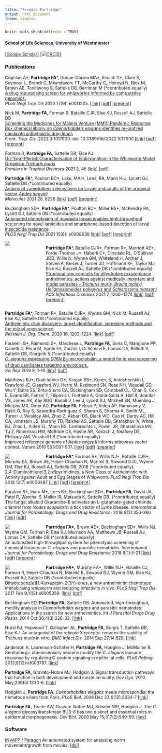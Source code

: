 ```yaml
---
title: "Freddie Partridge"
output: html_document
theme: simplex
---
```


```r
knitr::opts_chunk$set(echo = TRUE)
```
#### School of Life Sciences, University of Westminster
[[Google Scholar]](https://scholar.google.co.uk/citations?user=u_hixhoAAAAJ)
[[![](images/ORCID-iD_icon-16x16.png)ORCiD]](https://orcid.org/0000-0001-6236-4297)

<!--### Preprints-->

### Publications

Coghlan A\*, **Partridge FA**\*, Duque-Correa MA\*, Rinaldi G\*, Clare S, Seymour L, Brandt C, Mkandawire TT, McCarthy C, Holroyd N, Nick M, Brown AE, Tonitiwong S, Sattelle DB, Berriman M (\*contributed equally)    
[A drug repurposing screen for whipworms informed by comparative genomics.](https://doi.org/10.1371/journal.pntd.0011205)  
_PLoS Negl Trop Dis_ 2023 17(9): e0011205. 
[[link]](https://doi.org/10.1371/journal.pntd.0011205) 
[[pdf]](pdfs/coghlan2023plosntds.pdf) 
[[preprint]](https://www.biorxiv.org/content/10.1101/2023.03.02.530747v1)

Nick M, **Partridge FA**, Forman R, Bataille CJR, Else KJ, Russell AJ, Sattelle DB  
[Screening the Medicines for Malaria Venture (MMV) Pandemic Response Box chemical library on _Caenorhabditis elegans_ identifies re-profiled candidate anthelmintic drug leads](https://www.frontiersin.org/articles/10.3389/fitd.2022.1017900/full)  
_Front. Trop. Dis._ 2022 3:1017900. doi: 10.3389/fitd.2022.1017900 [[link]](https://www.frontiersin.org/articles/10.3389/fitd.2022.1017900/full)
[[pdf]](pdfs/nick2022fronttropdis.pdf)
[[preprint]](https://www.biorxiv.org/content/10.1101/2022.08.10.503491v1)

Forman R, **Partridge FA**, Sattelle DB, Else KJ  
[Un-‘Egg’-Plored: Characterisation of Embryonation in the Whipworm Model Organism _Trichuris muris_](https://www.frontiersin.org/articles/10.3389/fitd.2021.790311/full)  
_Frontiers in Tropical Diseases_ 2021 2, 45 
[[link]](https://www.frontiersin.org/articles/10.3389/fitd.2021.790311/full)
[[pdf]](pdfs/forman2021fronttropdis.pdf)  

**Partridge FA**\*, Poulton BC\*, Lake, MAI\*, Lees, RA, Mann H-J, Lycett GJ, Sattelle DB (\*contributed equally)  
[Actions of camptothecin derivatives on larvae and adults of the arboviral vector _Aedes aegypti_](https://www.mdpi.com/1420-3049/26/20/6226)  
_Molecules_ 2021 26, 6226
[[link]](https://www.mdpi.com/1420-3049/26/20/6226)
[[pdf]](pdfs/partridge2021molecules.pdf)
[[preprint]](https://www.biorxiv.org/content/10.1101/2021.09.06.458863)

Buckingham SD\*, **Partridge FA**\*, Poulton BC\*, Miller BS\*, McKendry RA, Lycett GJ, Sattelle DB (\*contributed equally)  
[Automated phenotyping of mosquito larvae enables high-throughput screening for novel larvicides and smartphone-based detection of larval insecticide resistance](https://journals.plos.org/plosntds/article?id=10.1371/journal.pntd.0008639)  
_PLOS Negl Trop Dis_ 2021 15(6): e0008639
[[link]](https://journals.plos.org/plosntds/article?id=10.1371/journal.pntd.0008639)
[[pdf]](pdfs/buckingham2021plosntds.pdf)
[[preprint]](https://www.biorxiv.org/content/10.1101/2020.07.20.211946v2) 

<div class="well clearfix">
<div style="width:120px; float:left; padding-right:15px">![](images/Cover-design-ACS-ID.png)</div>
<div style="overflow:hidden;">**Partridge FA**\*, Bataille CJR\*, Forman R\*, Marriott AE\*, Forde-Thomas J\*, Häberli C\*, Dinsdale RL, O'Sullivan JDB, Willis N, Wynne GM, Whiteland H, Archer J, Steven A,  Keiser J, Turner JD, Hoffmann KF, Taylor MJ, Else KJ, Russell AJ, Sattelle DB (\*contributed equally)  
[Structural requirements for dihydrobenzoxazepinone anthelmintics: actions against medically important and model parasites - _Trichuris muris, Brugia malayi, Heligmosomoides polygyrus_ and _Schistosoma mansoni_](https://pubs.acs.org/doi/10.1021/acsinfecdis.1c00025)  
_ACS Infectious Diseases_ 2021 7, 1260−1274 [[link]](https://pubs.acs.org/doi/10.1021/acsinfecdis.1c00025)
[[pdf]](pdfs/partridge2021acsid.pdf)
[[preprint]](https://www.biorxiv.org/content/10.1101/2020.11.17.384933v2)
</div>
</div>


**Partridge FA**\*, Forman R\*, Bataille CJR\*, Wynne GM, Nick M, Russell AJ, Else KJ, Sattelle DB (\*contributed equally)  
[Anthelmintic drug discovery: target identification, screening methods and the role of open science](https://www.beilstein-journals.org/bjoc/articles/16/105)  
_Beilstein J. Org. Chem._ 2020 16, 1203–1224.
[[link]](https://www.beilstein-journals.org/bjoc/articles/16/105)
[[pdf]](pdfs/partridge2020bjoc.pdf)

Faravelli G\*, Raimondi S\*, Marchese L, **Partridge FA**, Soria C, Mangione PP, Canetti D, Perni M, Aprile FA, Zorzoli I, Di Schiavi E, Lomas DA, Bellotti V, Sattelle DB, Giorgetti S (\*contributed equally)  
[_C. elegans_ expressing D76N β~2~-microglobulin: a model for _in vivo_ screening of drug candidates targeting amyloidosis.](https://www.nature.com/articles/s41598-019-56498-5)  
_Sci Rep_ 2019 9, 1–10
[[link]](https://www.nature.com/articles/s41598-019-56498-5)
[[pdf]](pdfs/faravelli2019scirep.pdf)

Matthews BJ\*, Dudchenko O\*, Kingan SB\*, Koren,  S, Antoshechkin I, Crawford JE, Glassford WJ, Herre M, Redmond SN, Rose NH, Weedall GD, Wu Y, Batra SS, Brito-Sierra CA, Buckingham SD, Campbell CL, Chan S, Cox E, Evans BR, Fansiri T, Filipovic I, Fontaine A, Gloria-Soria A, Hall R, Joardar VS, Jones AK, Kay RGG, Kodali V, Lee J, Lycett GJ, Mitchell SN, Muehling J, Murphy MR, Omer AD, **Partridge FA**, Peluso P, Aiden AP, Ramasamy V, Rašić G, Roy S, Saavedra-Rodriguez K, Sharan S, Sharma A, Smith ML, Turner J, Weakley AM, Zhao Z, Akbari OS, Black WC, Cao H, Darby AC, Hill CA, Johnston JS, Murphy TD, Raikhel AS, Sattelle DB, Sharakhov IV, White BJ, Zhao L, Aiden EL, Mann RS, Lambrechts L, Powell JR, Sharakhova MV, Tu Z, Robertson HM, McBride CS, Hastie AR, Korlach J, Neafsey DE, Phillippy AM, Vosshall LB (\*contributed equally)  
Improved reference genome of _Aedes aegypti_ informs arbovirus vector control. _Nature_ 2018 563:501-507. 
[[link]](https://www.nature.com/articles/s41586-018-0692-z)
[[pdf]](pdfs/matthews2018nature.pdf)
[[preprint]](https://doi.org/10.1101/240747)

<div class="well clearfix">
<div style="width:120px; float:left; padding-right:15px">![](images/datp_s.png)</div>
**Partridge FA**\*, Forman R\*, Willis NJ\*, Bataille CJR\*, Murphy EA, Brown AE, Heyer-Chauhan N, Marinič B, Sowood DJC, Wynne GM, Else KJ, Russell AJ, Sattelle DB, 2018 (\*contributed equally).  
2,4-Diaminothieno[3,2-_d_]pyrimidines, a New Class of Anthelmintic with Activity against Adult and Egg Stages of Whipworm.  _PLoS Negl Trop Dis_ 2018 12(7):e0006487  [[link]](http://journals.plos.org/plosntds/article?id=10.1371/journal.pntd.0006487)
[[pdf]](pdfs/partridge2018plosntds.pdf)
[[preprint]](https://doi.org/10.1101/254037)
</div>

Furutani S\*, Ihara M\*, Lees K\*, Buckingham SD\*, **Partridge FA**, David JA, Patel R, Warchal S, Mellor IR, Matsuda K, Sattelle DB. (\*contributed equally)  
The fungal alkaloid Okaramine-B activates an L-glutamate-gated chloride channel from _Ixodes scapularis,_ a tick vector of Lyme disease. _International Journal for Parasitology: Drugs and Drug Resistance_. 2018 8(2):350-360 [[link]](https://doi.org/10.1016/j.ijpddr.2018.06.001) [[pdf]](pdfs/furutani2018ijpddr.pdf)

<div class="well clearfix">
<div style="width:120px; float:left; padding-right:15px">![](images/invapp-paragon_s.png)</div>
**Partridge FA\*,** Brown AE\*, Buckingham SD\*, Willis NJ, Wynne GM, Forman R, Else KJ, Morrison AA, Matthews JB, Russell AJ, Lomas DA, Sattelle DB (\*contributed equally)  
An automated high-throughput system for phenotypic screening of chemical libraries on _C. elegans_ and parasitic nematodes. _International Journal for Parasitology: Drugs and Drug Resistance_ 2018 8(1):8-21 [[link]](https://doi.org/10.1016/j.ijpddr.2017.11.004) [[pdf]](pdfs/partridge2018ijpddr.pdf)
[[preprint]](https://doi.org/10.1101/187427)
</div>
<div class="well clearfix">
<div style="width:120px; float:left; padding-right:15px">![](images/trichuris_s.jpg)</div>
**Partridge FA\*,** Murphy EA\*, Willis NJ\*, Bataille CJ, Forman R, Heyer-Chauhan N,
Marinič B, Sowood DJ, Wynne GM, Else KJ, Russell AJ, Sattelle DB (\*contributed equally)  
Dihydrobenz[_e_][1,4]oxazepin-2(3*H*)-ones, a new anthelmintic chemotype immobilising
whipworm and reducing infectivity _in vivo._
_PLoS Negl Trop Dis._ 2017 Feb
9;11(2):e0005359.
[[link]](http://dx.doi.org/10.1371/journal.pntd.0005359)
[[pdf]](pdfs/partridge2017plosntds.pdf)
</div>

Buckingham SD, **Partridge FA,** Sattelle DB. Automated, high-throughput, motility
analysis in _Caenorhabditis elegans_ and parasitic nematodes: Applications in the
search for new anthelmintics. _Int J Parasitol Drugs Drug Resist._ 2014 Oct
30;4(3):226-32.
[[link]](http://dx.doi.org/10.1016/j.ijpddr.2014.10.004)

Hurst RJ, Hopwood T, Gallagher AL, **Partridge FA,** Burgis T, Sattelle DB, Else
KJ. An antagonist of the retinoid X receptor reduces the viability of _Trichuris
muris_ in vitro. _BMC Infect Dis._ 2014 Sep 27;14:520.
[[link]](http://dx.doi.org/10.1186/1471-2334-14-520)

Anderson A, Laurenson-Schafer H, **Partridge FA,** Hodgkin J, McMullan R.
Serotonergic chemosensory neurons modify the _C. elegans_ immune response by
regulating G-protein signaling in epithelial cells. _PLoS Pathog._
2013;9(12):e1003787.
[[link]](http://dx.doi.org/10.1371/journal.ppat.1003787)

**Partridge FA,** Gravato-Nobre MJ, Hodgkin J. Signal transduction pathways that
function in both development and innate immunity. _Dev Dyn._ 2010
May;239(5):1330-6.
[[link]](http://dx.doi.org/10.1002/dvdy.22232)

Hodgkin J, **Partridge FA.** _Caenorhabditis elegans_ meets microsporidia: the
nematode killers from Paris. _PLoS Biol._ 2008 Dec 23;6(12):2634-7
[[link]](http://dx.doi.org/10.1371/journal.pbio.1000005)

**Partridge FA,** Tearle AW, Gravato-Nobre MJ, Schafer WR, Hodgkin J. The _C.
elegans_ glycosyltransferase BUS-8 has two distinct and essential roles in
epidermal morphogenesis. _Dev Biol._ 2008 May 15;317(2):549-59.
[[link]](http://dx.doi.org/10.1016/j.ydbio.2008.02.060)

### Software
[INVAPP / Paragon](https://github.com/fpartridge/invapp-paragon) 
An automated system for analysing worm movement/growth from movies. [[doi]](http://doi.org/10.5281/zenodo.1064045)


